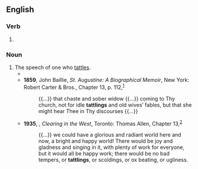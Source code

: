==English==

===Verb===
{{head|en|verb form}}

# {{present participle of|en|tattle|nocat=1}}

===Noun===
{{en-noun}}

# The speech of one who [[tattle]]s.
#* {{RQ:Shakespeare Merry Wives|IV|1|text=Peace your '''tattlings'''!}}
#* '''1859''', John Baillie, ''St. Augustine: A Biographical Memoir'', New York: Robert Carter & Bros., Chapter 13, p. 112,<sup>[https://archive.org/details/staugustinebiogr00bail]</sup>
#*: {{...}} that chaste and sober widow {{...}} coming to Thy church, not for idle '''tattlings''' and old wives’ fables, but that she might hear Thee in Thy discourses {{...}}
#* '''1935''', {{w|Nellie McClung}}, ''Clearing in the West'', Toronto: Thomas Allen, Chapter 13,<sup>[http://www.fadedpage.com/books/20110414/html.php]</sup>
#*: {{...}} we could have a glorious and radiant world here and now, a bright and happy world! There would be joy and gladness and singing in it, with plenty of work for everyone, but it would all be happy work; there would be no bad tempers, or '''tattlings''', or scoldings, or ox beating, or ugliness.